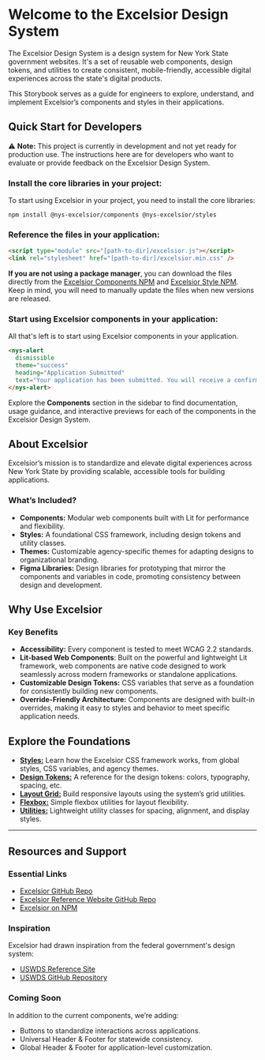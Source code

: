 
<Meta title="About" />

# Welcome to the Excelsior Design System

The Excelsior Design System is a design system for New York State government websites. It's a set of reusable web components, design tokens, and utilities to create consistent, mobile-friendly, accessible digital experiences across the state's digital products.

This Storybook serves as a guide for engineers to explore, understand, and implement Excelsior’s components and styles in their applications.

## Quick Start for Developers

⚠️ **Note:** This project is currently in development and not yet ready for production use. The instructions here are for developers who want to evaluate or provide feedback on the Excelsior Design System.

### Install the core libraries in your project:

To start using Excelsior in your project, you need to install the core libraries:

```
npm install @nys-excelsior/components @nys-excelsior/styles
```

### Reference the files in your application:

```html
<script type="module" src="[path-to-dir]/excelsior.js"></script>
<link rel="stylesheet" href="[path-to-dir]/excelsior.min.css" />
```

**If you are not using a package manager**, you can download the files directly from the [Excelsior Components NPM](https://www.npmjs.com/package/@nys-excelsior/components) and [Excelsior Style NPM](https://www.npmjs.com/package/@nys-excelsior/styles). Keep in mind, you will need to manually update the files when new versions are released.

### Start using Excelsior components in your application:

All that's left is to start using Excelsior components in your application.

``` html
<nys-alert 
  dismissible
  theme="success" 
  heading="Application Submitted" 
  text="Your application has been submitted. You will receive a confirmation email shortly."> 
</nys-alert>
```
Explore the **Components** section in the sidebar to find documentation, usage guidance, and interactive previews for each of the components in the Excelsior Design System.

## About Excelsior

Excelsior’s mission is to standardize and elevate digital experiences across New York State by providing scalable, accessible tools for building applications.

### What’s Included?

- **Components:** Modular web components built with Lit for performance and flexibility.
- **Styles:** A foundational CSS framework, including design tokens and utility classes.
- **Themes:** Customizable agency-specific themes for adapting designs to organizational branding.
- **Figma Libraries:** Design libraries for prototyping that mirror the components and variables in code, promoting consistency between design and development.

## Why Use Excelsior

### Key Benefits

- **Accessibility:** Every component is tested to meet WCAG 2.2 standards.
- **Lit-based Web Components**: Built on the powerful and lightweight Lit framework, web components are native code designed to work seamlessly across modern frameworks or standalone applications.
- **Customizable Design Tokens:** CSS variables that serve as a foundation for consistently building new components.
- **Override-Friendly Architecture:** Components are designed with built-in overrides, making it easy to styles and behavior to meet specific application needs.

## Explore the Foundations

- [**Styles:**](?path=/docs/styles--docs) Learn how the Excelsior CSS framework works, from global styles, CSS variables, and agency themes.
- [**Design Tokens:**](?path=/docs/design-tokens--docs) A reference for the design tokens: colors, typography, spacing, etc.
- [**Layout Grid:**](?path=/docs/layout-grid--docs) Build responsive layouts using the system’s grid utilities.
- [**Flexbox:**](?path=/docs/flexbox--docs) Simple flexbox utilities for layout flexibility.
- [**Utilities:**](?path=/docs/utilities--docs) Lightweight utility classes for spacing, alignment, and display styles.



---

## Resources and Support

### Essential Links 

- [Excelsior GitHub Repo](https://github.com/its-hcd/excelsior)
- [Excelsior Reference Website GitHub Repo](https://github.com/its-hcd/excelsior-site)
- [Excelsior on NPM](https://www.npmjs.com/org/nys-excelsior)

### Inspiration

Excelsior had drawn inspiration from the federal government's design system:

- [USWDS Reference Site](https://designsystem.digital.gov/)
- [USWDS GitHub Repository](https://github.com/uswds/uswds)

### Coming Soon

In addition to the current components, we’re adding:

- Buttons to standardize interactions across applications.
- Universal Header & Footer for statewide consistency.
- Global Header & Footer for application-level customization.